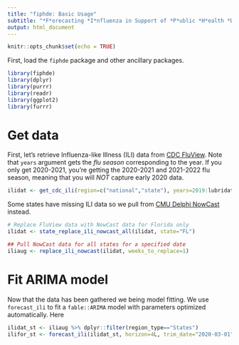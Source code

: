 ```yaml
---
title: "fiphde: Basic Usage"
subtitle: "*F*orecasting *I*nfluenza in Support of *P*ublic *H*ealth *De*cision Making"
output: html_document
---
```


```r
knitr::opts_chunk$set(echo = TRUE)
```

First, load the `fiphde` package and other ancillary packages.

```r
library(fiphde)
library(dplyr)
library(purrr)
library(readr)
library(ggplot2)
library(furrr)
```

# Get data

First, let's retrieve Influenza-like Illness (ILI) data from [CDC FluView](https://gis.cdc.gov/grasp/fluview/fluportaldashboard.html). Note that `years` argument gets the *flu season* corresponding to the year. If you only get 2020-2021, you're getting the 2020-2021 and 2021-2022 flu season, meaning that you will *NOT* capture early 2020 data.

```r
ilidat <- get_cdc_ili(region=c("national","state"), years=2019:lubridate::year(lubridate::today()))
```

Some states have missing ILI data so we pull from [CMU Delphi NowCast](https://delphi.cmu.edu/nowcast/) instead.

```r
# Replace FluView data with NowCast data for Florida only
ilidat <- state_replace_ili_nowcast_all(ilidat, state="FL")

## Pull NowCast data for all states for a specified date
iliaug <- replace_ili_nowcast(ilidat, weeks_to_replace=1)
```

# Fit ARIMA model

Now that the data has been gathered we being model fitting. We use `forecast_ili` to fit a `fable::ARIMA` model with parameters optimized automatically. Here 

```r
ilidat_st <- iliaug %>% dplyr::filter(region_type=="States")
ilifor_st <- forecast_ili(ilidat_st, horizon=4L, trim_date="2020-03-01")
```
